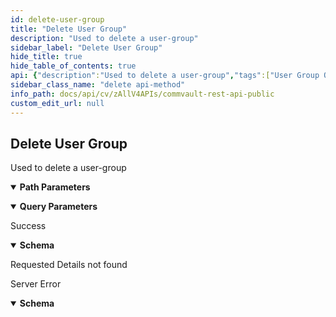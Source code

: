 ```yaml
---
id: delete-user-group
title: "Delete User Group"
description: "Used to delete a user-group"
sidebar_label: "Delete User Group"
hide_title: true
hide_table_of_contents: true
api: {"description":"Used to delete a user-group","tags":["User Group Operations"],"x-terraform-resource":"UserGroup","parameters":[{"name":"userGroupId","x-terraform-id":true,"in":"path","description":"Id of the user-group to delete","required":true,"schema":{"type":"integer","format":"int32"}},{"name":"skipOwnerShipTransfer","in":"query","description":"If user group properties needn't be transferred to other user or usergroup","schema":{"type":"boolean"}},{"name":"transferToUser","in":"query","description":"If user group properties needs to be transferred to other user","schema":{"type":"integer","format":"int32"}},{"name":"transfertoUserGroup","in":"query","description":"If user group properties needs to be transferred to other userGroup","schema":{"type":"integer","format":"int32"}}],"responses":{"200":{"description":"Success","content":{"application/json":{"schema":{"properties":{"errorCode":{"format":"int32","type":"integer"},"errorMessage":{"nullable":true,"type":"string"}},"type":"object"}}}},"404":{"description":"Requested Details not found"},"500":{"description":"Server Error","content":{"application/json":{"schema":{"properties":{"errorCode":{"format":"int32","type":"integer"},"errorMessage":{"nullable":true,"type":"string"}},"type":"object"}}}}},"operationId":"DeleteUserGroup","method":"delete","path":"/V4/UserGroup/{userGroupId}","servers":[{"url":"http://{hostname}/webconsole/api","variables":{"hostname":{"default":"localhost","description":"Webconsole"}}}],"securitySchemes":{"token":{"in":"header","name":"Authtoken","type":"apiKey"}},"info":{"version":"1.0.0","contact":{},"description":"## Welcome\n\nWelcome to Commvault's Rest APIs. You can explore our APIs in [Postman](https://getpostman.com) using the predefined requests we created\n\nThe current version of this documentation is **Commvault Platform Release 2022E**.\n\nYou can access LTS documentation here:\n\n[Feature Release 11.20](https://documenter.getpostman.com/view/2046098/UVR7KoPJ)\n\n[Feature Release 11.24](https://documenter.getpostman.com/view/2046098/UVR7KoPL)\n\nFor more V2 and Latest APIs, please visit your API Explorer page.  \n[*More Details*](http://documentation.commvault.com/commvault/v11/article?p=107350_1.htm)\n\n## Setup\n\nTo get started, [create an environment in Postman](https://www.getpostman.com/docs/environments), select that environment, and set your environment variables by entering necessary values in the `0 - Setup/Environment Setup` pre-request script ([documentation on pre-request scripts](http://www.getpostman.com/docs/pre_request_scripts)). Also, Some of our calls might have dependencies. `GET`/`PUT`/`DELETE` may only work after an item is created with a `POST`.\n\nThe same set of APIs can be used for both XML and JSON. If you want to get equivalent JSON for the XML, use our [API](https://api.commvault.com/#fe2fa795-dd7c-4416-857d-75704b52be8c) for conversion.\n\n**Note:** Swagger Documentation for V2/Latest APIs are present in the following URL:  \n`{ServerURL}/sandbox/apiexplorer`\n\n[*More Details*](http://documentation.commvault.com/commvault/v11/article?p=45551.htm)","title":"Commvault Rest API - Public"},"postman":{"name":"Delete User Group","description":{"content":"Used to delete a user-group","type":"text/plain"},"url":{"path":["V4","UserGroup",":userGroupId"],"host":["{{baseUrl}}"],"query":[{"disabled":false,"description":{"content":"If user group properties needn't be transferred to other user or usergroup","type":"text/plain"},"key":"skipOwnerShipTransfer","value":""},{"disabled":false,"description":{"content":"If user group properties needs to be transferred to other user","type":"text/plain"},"key":"transferToUser","value":""},{"disabled":false,"description":{"content":"If user group properties needs to be transferred to other userGroup","type":"text/plain"},"key":"transfertoUserGroup","value":""}],"variable":[{"disabled":false,"description":{"content":"(Required) Id of the user-group to delete","type":"text/plain"},"type":"any","value":"","key":"userGroupId"}]},"header":[{"key":"Accept","value":"application/json"}],"method":"DELETE"}}
sidebar_class_name: "delete api-method"
info_path: docs/api/cv/zAllV4APIs/commvault-rest-api-public
custom_edit_url: null
---
```



## Delete User Group



Used to delete a user-group

<details style={{"marginBottom":"1rem"}} data-collapsed={false} open={true}><summary style={{}}><strong>Path Parameters</strong></summary><div><ul><ParamsItem className={"paramsItem"} param={{"name":"userGroupId","x-terraform-id":true,"in":"path","description":"Id of the user-group to delete","required":true,"schema":{"type":"integer","format":"int32"}}}></ParamsItem></ul></div></details><details style={{"marginBottom":"1rem"}} data-collapsed={false} open={true}><summary style={{}}><strong>Query Parameters</strong></summary><div><ul><ParamsItem className={"paramsItem"} param={{"name":"skipOwnerShipTransfer","in":"query","description":"If user group properties needn't be transferred to other user or usergroup","schema":{"type":"boolean"}}}></ParamsItem><ParamsItem className={"paramsItem"} param={{"name":"transferToUser","in":"query","description":"If user group properties needs to be transferred to other user","schema":{"type":"integer","format":"int32"}}}></ParamsItem><ParamsItem className={"paramsItem"} param={{"name":"transfertoUserGroup","in":"query","description":"If user group properties needs to be transferred to other userGroup","schema":{"type":"integer","format":"int32"}}}></ParamsItem></ul></div></details><div><ApiTabs><TabItem label={"200"} value={"200"}><div>

Success

</div><div><MimeTabs schemaType={"response"}><TabItem label={"application/json"} value={"application/json"}><SchemaTabs><TabItem label={"Schema"} value={"Schema"}><details style={{}} data-collapsed={false} open={true}><summary style={{"textAlign":"left"}}><strong>Schema</strong></summary><div style={{"textAlign":"left","marginLeft":"1rem"}}></div><ul style={{"marginLeft":"1rem"}}><SchemaItem collapsible={false} name={"errorCode"} required={false} deprecated={undefined} schemaDescription={undefined} schemaName={"int32"} qualifierMessage={undefined} defaultValue={undefined}></SchemaItem><SchemaItem collapsible={false} name={"errorMessage"} required={false} deprecated={undefined} schemaDescription={undefined} schemaName={"string"} qualifierMessage={undefined} defaultValue={undefined}></SchemaItem></ul></details></TabItem><TabItem label={"Example (from schema)"} value={"Example (from schema)"}><ResponseSamples responseExample={"{\n  \"errorCode\": 0,\n  \"errorMessage\": \"string\"\n}"} language={"json"}></ResponseSamples></TabItem></SchemaTabs></TabItem></MimeTabs></div></TabItem><TabItem label={"404"} value={"404"}><div>

Requested Details not found

</div><div></div></TabItem><TabItem label={"500"} value={"500"}><div>

Server Error

</div><div><MimeTabs schemaType={"response"}><TabItem label={"application/json"} value={"application/json"}><SchemaTabs><TabItem label={"Schema"} value={"Schema"}><details style={{}} data-collapsed={false} open={true}><summary style={{"textAlign":"left"}}><strong>Schema</strong></summary><div style={{"textAlign":"left","marginLeft":"1rem"}}></div><ul style={{"marginLeft":"1rem"}}><SchemaItem collapsible={false} name={"errorCode"} required={false} deprecated={undefined} schemaDescription={undefined} schemaName={"int32"} qualifierMessage={undefined} defaultValue={undefined}></SchemaItem><SchemaItem collapsible={false} name={"errorMessage"} required={false} deprecated={undefined} schemaDescription={undefined} schemaName={"string"} qualifierMessage={undefined} defaultValue={undefined}></SchemaItem></ul></details></TabItem><TabItem label={"Example (from schema)"} value={"Example (from schema)"}><ResponseSamples responseExample={"{\n  \"errorCode\": 0,\n  \"errorMessage\": \"string\"\n}"} language={"json"}></ResponseSamples></TabItem></SchemaTabs></TabItem></MimeTabs></div></TabItem></ApiTabs></div>
      